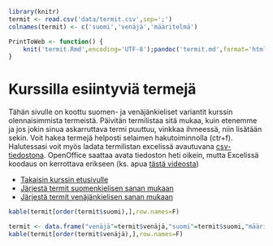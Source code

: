 

<!--.*fold-begin -->

```r
library(knitr)
termit <- read.csv('data/termit.csv',sep=';')
colnames(termit) <- c('suomi','venäjä','määritelmä')

PrintToWeb <- function() {
    knit('termit.Rmd',encoding='UTF-8');pandoc('termit.md',format='html',encoding='UTF-8', conf='pandoc_conf.txt') 
} 

```

<!--.*fold-end -->


# Kurssilla esiintyviä termejä

<script language="Javascript">
document.write("<i>Termilista päivitetty " + document.lastModified + "</i>");
</SCRIPT>

Tähän sivulle on koottu suomen- ja venäjänkieliset variantit kurssin
olennaisimmista termeistä. Päivitän termilistaa sitä mukaa, kuin etenemme ja jos
jokin sinua askarruttava termi puuttuu, vinkkaa ihmeessä, niin lisätään sekin.
Voit hakea termejä helposti selaimen hakutoiminnolla (ctr+f).
Halutessasi voit myös ladata termilistan excelissä avautuvana
[csv-tiedostona](data/termit.csv). OpenOffice saattaa avata tiedoston heti
oikein, mutta Excelissä koodaus on kerrottava erikseen (ks. apua [tästä videosta](https://youtu.be/GcYt1mJbwk4?t=29))

- [Takaisin kurssin etusivulle](index.html)
- <a href='javascript:void(0)' onClick='Order("fi");'>Järjestä termit suomenkielisen sanan mukaan</a>
- <a href='javascript:void(0)' onClick='Order("ru");'>Järjestä termit venäjänkielisen sanan mukaan</a>



<div id='terms_fi'>
```r
kable(termit[order(termit$suomi),],row.names=F)
```
</div>


<div id='terms_ru'>
```r
termit <- data.frame("venäjä"=termit$venäjä,"suomi"=termit$suomi,"määritelmä"=termit$määritelmä)
kable(termit[order(termit$venäjä),],row.names=F)
```
</div>



<!--  !pandoc morfologia.Rmd -f markdown -t html --bibliography=lahteet.bib --standalone -o index.html -css github-pandoc.css --toc --toc-depth=1 --include-after-body=scripts.js --smart -->
